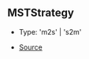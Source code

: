## MSTStrategy

- Type: 'm2s' \| 's2m'

- [Source](https://github.com/Androz2091/discord-player/blob/cd18f37/packages/equalizer/src/audio/MonoStereoTransformer.ts#L9)